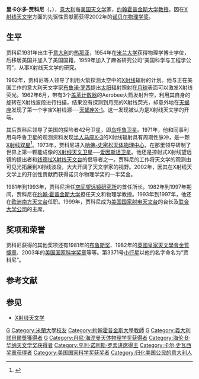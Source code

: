 {{Infobox scientist
| name = 里卡尔多·贾科尼{{Nobel icon|2002年诺贝尔物理学奖|诺贝尔物理学奖}}<br>Riccardo Giacconi
| image = RiccardoGiacconi.jpg
| image_size=180px
| caption =贾科尼獲頒[[美国国家科学奖章|美国国家科学奖章]]，2003年
| birth_date = {{birth date|1931|10|6}}
| birth_place = {{flag|Kingdom of Italy}}[[熱那亞|熱那亞]]
| death_date = {{death date and age|2018|12|9|1931|10|6}}
| death_place = {{USA}}[[加州|加州]][[舊金山|舊金山]]
| residence = 
| nationality = {{flag|Italy}}<br />{{USA}}
| field = [[物理學|物理學]]
| work_institution = [[约翰·霍普金斯大学|约翰·霍普金斯大学]]<br> [[錢德拉X射線天文台|錢德拉X射線天文台]]
| alma_mater = [[米蘭大學|米蘭大學]]
| doctoral_advisor =  
| doctoral_students =  
| known_for = [[天體物理學|天體物理學]]
| prizes = [[艾略特·克雷松獎章|艾略特·克雷松獎章]]（1980年）<br>[[布鲁斯獎|布鲁斯獎]]（1981年）<br>[[丹尼·海因曼天文物理學獎|丹尼·海因曼天文物理學獎]]（1981年）<br>[[諾貝爾物理學獎|諾貝爾物理學獎]]（2002年）<br>[[美國國家科學獎章|美國國家科學獎章]]（2003年）

| religion =
| footnotes =
}}
'''里卡尔多·贾科尼'''（{{lang-it|'''Riccardo Giacconi'''}}，{{bd|1931年|10月6日|2018年|12月9日|catIdx=G}}），[[意大利|意大利]]裔[[美国|美国]][[天文学|天文学]]家，[[约翰霍普金斯大学|约翰霍普金斯大学]][[教授|教授]]，因在[[X射线天文学|X射线天文学]]方面的先驱性贡献而获得2002年的[[诺贝尔物理学奖|诺贝尔物理学奖]]。

== 生平 ==
贾科尼1931年出生于[[意大利|意大利]]的[[热那亚|热那亚]]，1954年在[[米兰大学|米兰大学]]获得物理学博士学位，后移居美国并加入了美国国籍，1959年加入了麻省研究公司“美国科学与工程学公司”，从事X射线天文学的研究。

1962年，贾科尼等人领导了利用火箭探测太空中的[[X射线|X射线]]辐射的计划。他与正在美国工作的意大利天文学家[[布鲁诺·罗西|布鲁诺·罗西]]提出[[太阳|太阳]]辐射照射在[[月球|月球]]表面可以激发X射线荧光。1962年6月，带有3个[[盖革计数器|盖革计数器]]的Aerobee火箭发射升空，利用其自身的旋转在X射线波段进行扫描，结果没有探测到月亮的X射线荧光，却意外地在[[天蝎座|天蝎座]]发现了第一个宇宙X射线源──[[天蝎座X-1|天蝎座X-1]]。这一发现被认为是X射线天文学的开端。

其后贾科尼领导了美国的探险者42号卫星，即[[乌呼鲁卫星|乌呼鲁卫星]]。1971年，他和同事利用乌呼鲁卫星的观测资料发现[[半人马座X-3|半人马座X-3]]的X射线辐射具有周期性脉冲，是一颗[[X射线双星|X射线双星]]<ref>{{lang|en|Giacconi, R. et al., 1971, ''Astrophysical Journal'', '''167''', L67.}} {{ADS|1971ApJ...167L..67G}}</ref>。1973年，贾科尼进入[[哈佛-史密松天体物理中心|哈佛-史密松天体物理中心]]，在那里领导研制了世界上第一颗能成像的[[X射线天文卫星|X射线天文卫星]]──[[爱因斯坦卫星|爱因斯坦卫星]]。他还是掠射式X射线望远镜的提出者和[[钱德拉X射线天文台|钱德拉X射线天文台]]的倡导者之一。贾科尼的工作将天文学的观测由可见光拓展到X射线波段，大大开阔了天文学家的视野。2002年，因其在X射线天文学上的开创性贡献而获得诺贝尔物理学奖的一半奖金。

1981年到1993年，贾科尼担任[[空间望远镜研究所|空间望远镜研究所]]的首任所长。1982年到1997年期间，贾科尼在[[约翰·霍普金斯大学|约翰·霍普金斯大学]]担任天文和物理学教授。1993年到1997年，他还在[[欧洲南方天文台|欧洲南方天文台]]任职。1999年，贾科尼成为[[美国国家射电天文台|美国国家射电天文台]]的台长及[[联合大学公司|联合大学公司]]的主席。

== 奖项和荣誉 ==
贾科尼获得的其他奖项还有1981年的[[布鲁斯奖|布鲁斯奖]]、1982年的[[英國皇家天文學會金質獎章|英國皇家天文學會金質獎章]]、2003年的[[美国国家科学奖章|美国国家科学奖章]]等等。第3371号[[小行星|小行星]]以他的名字命名为“贾科尼”。

== 参考文献 ==
{{reflist}}

== 参见 ==
* [[X射线天文学|X射线天文学]]

{{诺贝尔物理学奖获得者 (2001年-2025年)}}
{{布鲁斯奖获得者}}
{{丹尼·海因曼天体物理学奖获得者}}
{{海伦·B·华纳天文学奖获得者}}
{{亨利·诺利斯·罗素讲席得主}}
{{卡尔·史瓦西奖章获得者}}
{{英国皇家天文学会金质奖章获得者}}
{{Winners of the National Medal of Science|physical}}

{{Authority control}}
{{DEFAULTSORT:Giacconi, Riccardo}}
[[Category:美国天文学家|G]]
[[Category:米蘭大學校友|Category:米蘭大學校友]]
[[Category:約翰霍普金斯大學教師|Category:約翰霍普金斯大學教師]]
[[Category:诺贝尔物理学奖获得者|G]]
[[Category:義大利諾貝爾獎獲得者|Category:義大利諾貝爾獎獲得者]]
[[Category:英國皇家天文學會金質獎章獲得者|G]]
[[Category:丹尼·海涅曼天体物理学奖获得者|Category:丹尼·海涅曼天体物理学奖获得者]]
[[Category:海伦·B·华纳天文学奖获得者|Category:海伦·B·华纳天文学奖获得者]]
[[Category:亨利·诺利斯·罗素讲席得主|Category:亨利·诺利斯·罗素讲席得主]]
[[Category:卡尔·史瓦西奖章获得者|Category:卡尔·史瓦西奖章获得者]]
[[Category:美国国家科学奖获奖者|Category:美国国家科学奖获奖者]]
[[Category:归化美国公民的意大利人|Category:归化美国公民的意大利人]]